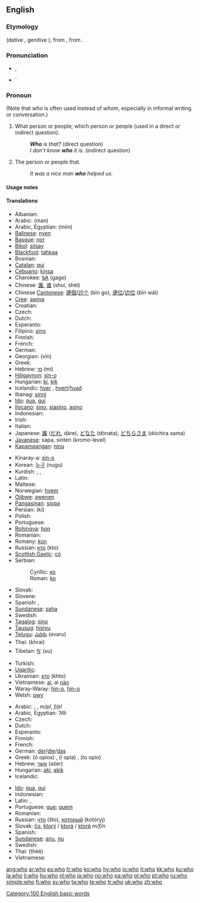 {{wikipedia}}
==English==

{{rank|me|an|we|43|who|said|would|been}}

===Etymology===
{{etyl|ang}} {{term|hwa|hwā|lang=ang}} (dative {{term|hwam|hwām|lang=ang}}, genitive {{term|hwæs|lang=ang}}), from {{proto|Germanic|khwas||khwes||khwo}}, from {{proto|Indo-European|kʷos}}.

===Pronunciation===
* {{IPA|/huː/}}, {{SAMPA|/hu:/}}
* {{audio|en-us-who.ogg|Audio (US)}}`
*: {{rhymes|uː}}

===Pronoun===
{{wikipedia|Who (pronoun)}}
{{en-pron|desc=singular or plural, nominative case|possessive|whose|objective case|whom}}

(Note that ''who'' is often used instead of ''whom'', especially in informal writing or conversation.)

# {{context|interrogative pronoun}} What person or people; which person or people (used in a direct or indirect question).
#: '''''Who''' is that?'' (direct question)
#: ''I don't know '''who''' it is.'' (indirect question)
# {{context|relative pronoun}} The person or people that.
#: ''It was a nice man '''who''' helped us.''

====Usage notes====
{{who vs. whom}}

====Translations====
{{trans-top|who? (interrogative pronoun)}}
* Albanian: {{t-|sq|kush|xs=Albanian}}
* Arabic: {{Arab|[[من|مَنْ]]}} (man)
* Arabic, Egyptian: {{Arab|[[مين]]}} (miin)
* [[Balinese]]: [[nyen]]
* [[Basque]]: [[nor]]
* [[Bikol]]: [[siisay]]
* [[Blackfoot]]: [[tahkaa]]
* Bosnian: {{t-|bs|ko}}
* [[Catalan]]: [[qui]]
* [[Cebuano]]: [[kinsa]]
* Cherokee: [[ᎦᎪ]] (gago)
* Chinese: [[誰]], [[谁]] (shuí, shéi)
* Chinese [[Cantonese]]: [[邊個]]/[[边个]] (bīn go), [[邊位]]/[[边位]] (bīn wái)
* [[Cree]]: [[awina]]
* Croatian: {{t+|hr|tko}}
* Czech: {{t+|cs|kdo}}
* Dutch: {{t+|nl|wie}}
* Esperanto: {{t+|eo|kiu|xs=Esperanto}}
* Filipino: [[sino]]
* Finnish: {{t+|fi|kuka}}
* French: {{t+|fr|qui}}
* German: {{t+|de|wer}}
* Georgian: {{t-|ka|ვინ|xs=Georgian}} (vin)
* Greek: {{t|el|ποιος|m|tr=poios|sc=Grek}}
* Hebrew: [[מי]] (mi)
* [[Hiligaynon]]: [[sin-o]]
* Hungarian: [[ki]], [[kik]] {{p}}
* Icelandic: [[hver]] {{m|f}}, [[hvert]]/[[hvað]] {{n}}
* Ibanag: [[sinni]]
* [[Ido]]: [[qua]], [[qui]] {{p}}
* [[Ilocano]]: [[sino]], [[siasino]], [[asino]]
* Indonesian: {{t-|id|siapa|xs=Indonesian}}
* Irish: {{t-|ga|cé|xs=Irish}}
* Italian: {{t+|it|chi}}
* Japanese: [[誰]] ([[だれ]], dáre), [[どなた]] (dónata), [[どちらさま]] (dóchira sama)
* [[Javanese]]: sapa, sinten (kromo-level)
* [[Kapampangan]]: [[ninu]]
{{trans-mid}}
* Kinaray-a: [[sin-o]]
* Korean: [[누구]] (nugu)
* Kurdish: {{t+|ku|kî}}, {{t+|ku|kê}}, {{t+|ku|کێ|sc=KUchar}}
* Latin: {{t+|la|quis|m|f}}
* Maltese: {{t-|mt|li|xs=Maltese}}
* Norwegian: [[hvem]]
* [[Ojibwe]]: [[awenen]]
* [[Pangasinan]]: [[siopa]]
* Persian: {{fa-Arab|[[کی]]}} (ki)
* Polish: {{t+|pl|kto}}
* Portuguese: {{t+|pt|quem}}
* [[Rohingya]]: [[hon]]
* Romanian: {{t-|ro|cine}}
* Romany: [[kon]]
* Russian: [[кто]] (kto)
* [[Scottish Gaelic]]: [[cò]]
* Serbian:
*: Cyrillic: [[ко#Serbian|ко]]
*: Roman: [[ko#Serbian|ko]]
* Slovak: {{t-|sk|kto}}
* Slovene: {{t+|sl|kdo}}
* Spanish: {{t+|es|quién}}, {{t-|es|quiénes|p}}
* [[Sundanese]]: [[saha]]
* Swedish: {{t+|sv|vem}}
* [[Tagalog]]: [[sino]]
* [[Tausug]]: [[hisiyu]]
* [[Telugu]]: [[ఎవరు]] (evaru)
* Thai: {{Thai|[[ใคร]]}} (khrai)
* Tibetan: [[སུ་]] (su)
* Turkish: {{t+|tr|kim}}
* [[Ugaritic]]: {{t|uga|sc=Ugar|𐎎𐎊|tr=my}}
* Ukrainian: [[хто]] (khto)
* Vietnamese: [[ai]], ai [[nào]]
* Waray-Waray: [[hin-o]], [[hin-o]]
* Welsh: [[pwy]]
{{trans-bottom}}

{{trans-top|who (relative pronoun)}}
* Arabic: {{Arab|[[الذي|اَلّذِي]]}} {{unicode|(allaðíː)}} {{m}}, {{Arab|[[التي|اَلّتِي]]}} {{unicode|(allatíː)}} {{f}}, {{Arab|[[الذين|اَلّذِينَ]]}} {{unicode|(allaðíːna)}} ''m/pl'', {{Arab|[[اللواتي|اَلّلوَاتِي]]}} {{unicode|(allawáːti)}} ''f/pl''
* Arabic, Egyptian: ʔilli
* Czech: {{t+|cs|který}}
* Dutch: {{t+|nl|die}}
* Esperanto: {{t+|eo|kiu|xs=Esperanto}}
* Finnish: {{t+|fi|joka}}
* French: {{t+|fr|qui}}
* German: [[der]]/[[die]]/[[das]]
* Greek: {{t-|el|ο οποίος}} (ó opíos) {{m}}, {{t-|el|η οποία}} (í opía) {{f}}, {{t-|el|το οποίο}} (to opío) {{n}}
* Hebrew: [[אשר]] (ašer)
* Hungarian: [[aki]], [[akik]] {{p}}
* Icelandic: {{t+|is|sem}}
{{trans-mid}}
* [[Ido]]: [[qua]], [[qui]] {{p}}
* Indonesian: {{t-|id|yang|xs=Indonesian}}
* Latin: {{t+|la|qui|m}}, {{t-|la|quae|f}}
* Portuguese: [[que]]; [[quem]]
* Romanian: {{t-|ro|care}}
* Russian: [[что]] (što), [[который]] (kotóryj) {{m}}
* Slovak: [[čo]], [[ktorý]] / [[ktorá]] / [[ktoré]] ''m/f/n''
* Spanish: {{t+|es|quien}}
* [[Sundanese]]: [[anu]], [[nu]]
* Swedish: {{t+|sv|som}}
* Thai: {{Thai|[[ที่]]}} (thèè)
* Vietnamese: {{t+|vi|mà|xs=Vietnamese}}
{{trans-bottom}}

[[Category:100 English basic words]]

[[ang:who]]
[[ar:who]]
[[es:who]]
[[fr:who]]
[[ko:who]]
[[hy:who]]
[[io:who]]
[[it:who]]
[[kk:who]]
[[ku:who]]
[[la:who]]
[[li:who]]
[[hu:who]]
[[nl:who]]
[[ja:who]]
[[no:who]]
[[pa:who]]
[[pl:who]]
[[pt:who]]
[[ru:who]]
[[simple:who]]
[[fi:who]]
[[sv:who]]
[[ta:who]]
[[te:who]]
[[tr:who]]
[[uk:who]]
[[zh:who]]